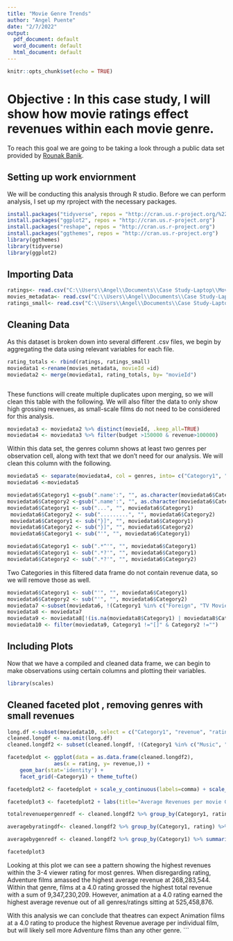 ---
title: "Movie Genre Trends"
author: "Angel Puente"
date: "2/7/2022"
output:
  pdf_document: default
  word_document: default
  html_document: default
---

```{r setup, include=FALSE}
knitr::opts_chunk$set(echo = TRUE)
```
# Objective : In this case study, I will show how movie ratings effect revenues within each movie genre.
  
  To reach this goal we are going to be taking a look through a public data set provided by [Rounak Banik](https://www.kaggle.com/rounakbanik/the-movies-dataset).



## Setting up work enviornment
 We will be conducting this analysis through R studio. Before we can perform analysis, I set up my rproject with the necessary packages.

```{r}
install.packages("tidyverse", repos = "http://cran.us.r-project.org/%22")
install.packages("ggplot2", repos = "http://cran.us.r-project.org")
install.packages("reshape", repos = "http://cran.us.r-project.org")
install.packages("ggthemes", repos = "http://cran.us.r-project.org")
library(ggthemes)
library(tidyverse)
library(ggplot2)

```
## Importing Data

```{r}
ratings<- read.csv("C:\\Users\\Angel\\Documents\\Case Study-Laptop\\Movie CSV\\ratings.csv")
movies_metadata<- read.csv("C:\\Users\\Angel\\Documents\\Case Study-Laptop\\Movie CSV\\movies_metadata.csv")
ratings_small<- read.csv("C:\\Users\\Angel\\Documents\\Case Study-Laptop\\Movie CSV\\ratings_small.csv")
```

## Cleaning Data

As this dataset is broken down into several different .csv files, we begin by aggregating the data using relevant variables for each file.

```{r}
rating_totals <- rbind(ratings, ratings_small)
moviedata1 <-rename(movies_metadata, movieId =id)
moviedata2 <- merge(moviedata1, rating_totals, by= "movieId")
```
```{r}
```

These functions will create multiple duplicates upon merging, so we will clean this table with the following. We will also filter the data to only show high grossing revenues, as small-scale films do not need to be considered for this analysis.

```{r}
moviedata3 <- moviedata2 %>% distinct(movieId, .keep_all=TRUE)
moviedata4 <- moviedata3 %>% filter(budget >150000 & revenue>100000)
```

Within this data set, the genres column shows at least two genres per observation cell, along with text that we don't need for our analysis. We will clean this column with the following.

```{r}
moviedata5 <- separate(moviedata4, col = genres, into= c("Category1", "Category2"), sep = "}, {")
moviedata6 <-moviedata5

moviedata6$Category1 <-gsub(".name':", "", as.character(moviedata6$Category1))
moviedata6$Category2 <-gsub(".name':", "", as.character(moviedata6$Category2))
moviedata6$Category1 <- sub("...", "", moviedata6$Category1)
 moviedata6$Category2 <- sub(".........", "", moviedata6$Category2)
 moviedata6$Category1 <- sub("}]", "", moviedata6$Category1)
 moviedata6$Category2 <- sub("}]", "", moviedata6$Category2)
 moviedata6$Category1 <- sub("'", "", moviedata6$Category1)
```

```{r}
moviedata6$Category1 <- sub(".*^'", "", moviedata6$Category1)
moviedata6$Category1 <- sub(".*?'", "", moviedata6$Category1)
moviedata6$Category2 <- sub(".*?'", "", moviedata6$Category2)
```

 Two Categories in this filtered data frame do not contain revenue data, so we will remove those as well.
 
```{r}
moviedata6$Category1 <- sub("'", "", moviedata6$Category1)
moviedata6$Category2 <- sub("'", "", moviedata6$Category2)
moviedata7 <-subset(moviedata6, !(Category1 %in% c("Foreign", "TV Movie")))
moviedata8 <- moviedata7
moviedata9 <- moviedata8[!(is.na(moviedata8$Category1) | moviedata8$Category1==""), ]
moviedata10 <- filter(moviedata9, Category1 !="[]" & Category2 !="")
```

## Including Plots

 Now that we have a compiled and cleaned data frame, we can begin to make observations using certain columns and plotting their variables. 

```{r}
library(scales)
```


## Cleaned faceted plot , removing genres with small revenues

```{r}
long.df <-subset(moviedata10, select = c("Category1", "revenue", "rating"))
cleaned.longdf <- na.omit(long.df)
cleaned.longdf2 <- subset(cleaned.longdf, !(Category1 %in% c("Music", "History","Documentary","War","Western", "Family", "Fantasy", "Romance", "Thriller","Science Fiction", "Mystery")))
```
```{r}
facetedplot <- ggplot(data = as.data.frame(cleaned.longdf2), 
               aes(x = rating, y= revenue,)) + 
    geom_bar(stat='identity') + 
    facet_grid(~Category1) + theme_tufte()
```
```{r}
facetedplot2 <- facetedplot + scale_y_continuous(labels=comma) + scale_x_continuous(limits= c(0,5), breaks= c(1,2,3,4,5))

facetedplot3 <- facetedplot2 + labs(title="Average Revenues per movie Genre", subtitle ="Data from Dec 1874 to Dec 2020", caption="Some genres excluded due to insufficient data")

```



```{r}
totalrevenuepergenredf <- cleaned.longdf2 %>% group_by(Category1, rating) %>% summarise(total = sum(revenue, rm.ra=TRUE))

averagebyratingdf<- cleaned.longdf2 %>% group_by(Category1, rating) %>% summarise(Average = mean(revenue, rm.ra=TRUE))

averagebygenredf <- cleaned.longdf2 %>% group_by(Category1) %>% summarise(Average = mean(revenue, rm.ra=TRUE))

facetedplot3
```


 Looking at this plot we can see a pattern showing the highest revenues within the 3-4 viewer rating for most genres. When disregarding rating, Adventure films amassed the highest average revenue at 268,283,544. Within that genre, films at a 4.0 rating grossed the highest total revenue  with a sum of 9,347,230,209. However, animation at a 4.0 rating earned the highest average revenue out of all genres/ratings sitting at 525,458,876.

With this analysis we can conclude that theatres can expect Animation films at a 4.0 rating to produce the highest Revenue average per individual film, but will likely sell more Adventure films than any other genre.
```

